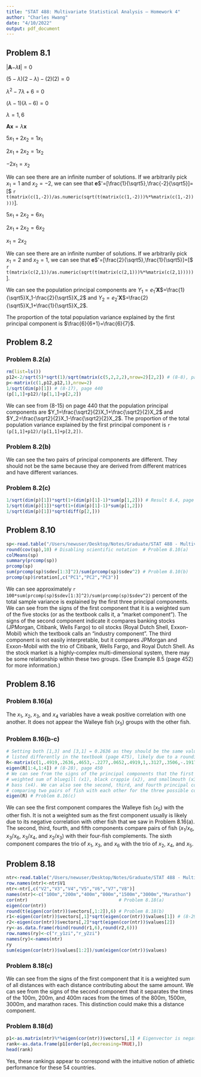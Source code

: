 ```yaml
---
title: "STAT 488: Multivariate Statistical Analysis — Homework 4"
author: "Charles Hwang"
date: "4/10/2022"
output: pdf_document
---
```

## Problem 8.1

$|$**A**$-\lambda$**I**$|=0$

$(5-\lambda)(2-\lambda)-(2)(2)=0$

$\lambda^2-7\lambda+6=0$

$(\lambda-1)(\lambda-6)=0$

$\lambda=1,6$

**Ax**$=\lambda$**x**

$5x_1+2x_2=1x_1$

$2x_1+2x_2=1x_2$

$-2x_1=x_2$

We can see there are an infinite number of solutions. If we arbitrarily pick $x_1=1$ and $x_2=-2$, we can see that **e**$'=[\frac{1}{\sqrt5},\frac{-2}{\sqrt5}]=[$ `r t(matrix(c(1,-2))/as.numeric(sqrt(t(matrix(c(1,-2)))%*%matrix(c(1,-2)))))`$]$.

$5x_1+2x_2=6x_1$

$2x_1+2x_2=6x_2$

$x_1=2x_2$

We can see there are an infinite number of solutions. If we arbitrarily pick $x_1=2$ and $x_2=1$, we can see that **e**$'=[\frac{2}{\sqrt5},\frac{1}{\sqrt5}]=[$ `r t(matrix(c(2,1))/as.numeric(sqrt(t(matrix(c(2,1)))%*%matrix(c(2,1)))))`$]$.

We can see the population principal components are $Y_1=e_1'$**X**$=\frac{1}{\sqrt5}X_1-\frac{2}{\sqrt5}X_2$ and $Y_2=e_2'$**X**$=\frac{2}{\sqrt5}X_1+\frac{1}{\sqrt5}X_2$.

The proportion of the total population variance explained by the first principal component is $\frac{6}{6+1}=\frac{6}{7}$.

## Problem 8.2

### Problem 8.2(a)

```r
rm(list=ls())
p12<-2/sqrt(5)*sqrt(1)/sqrt(matrix(c(5,2,2,2),nrow=2)[2,2]) # (8-8), page 433
p<-matrix(c(1,p12,p12,1),nrow=2)
1/sqrt(dim(p)[1]) # (8-17), page 440
(p[1,1]+p12)/(p[1,1]+p[2,2])
```

We can see from (8-15) on page 440 that the population principal components are $Y_1=\frac{\sqrt2}{2}X_1+\frac{\sqrt2}{2}X_2$ and $Y_2=\frac{\sqrt2}{2}X_1-\frac{\sqrt2}{2}X_2$. The proportion of the total population variance explained by the first principal component is `r (p[1,1]+p12)/(p[1,1]+p[2,2])`.

### Problem 8.2(b)

We can see the two pairs of principal components are different. They should not be the same because they are derived from different matrices and have different variances.

### Problem 8.2(c)

```r
1/sqrt(dim(p)[1])*sqrt(1+(dim(p)[1]-1)*sum(p[1,2])) # Result 8.4, page 437
1/sqrt(dim(p)[1])*sqrt(1+(dim(p)[1]-1)*sum(p[1,2]))
1/sqrt(dim(p)[1])*sqrt(diff(p[2,]))
```

## Problem 8.10

```r
sp<-read.table("/Users/newuser/Desktop/Notes/Graduate/STAT 488 - Multivariate Statistical Analysis/T8-4.dat")
round(cov(sp),10) # Disabling scientific notation  # Problem 8.10(a)
colMeans(sp)
summary(prcomp(sp))
prcomp(sp)
sum(prcomp(sp)$sdev[1:3]^2)/sum(prcomp(sp)$sdev^2) # Problem 8.10(b)
prcomp(sp)$rotation[,c("PC1","PC2","PC3")]
```

We can see approximately `r 100*sum(prcomp(sp)$sdev[1:3]^2)/sum(prcomp(sp)$sdev^2)` percent of the total sample variance is explained by the first three principal components. We can see from the signs of the first component that it is a weighted sum of the five stocks (or as the textbook calls it, a "market component"). The signs of the second component indicate it compares banking stocks (JPMorgan, Citibank, Wells Fargo) to oil stocks (Royal Dutch Shell, Exxon-Mobil) which the textbook calls an "industry component". The third component is not easily interpretable, but it compares JPMorgan and Exxon-Mobil with the trio of Citibank, Wells Fargo, and Royal Dutch Shell. As the stock market is a highly-complex multi-dimensional system, there may be some relationship within these two groups. (See Example 8.5 (page 452) for more information.)

## Problem 8.16

### Problem 8.16(a)

The $x_1$, $x_2$, $x_3$, and $x_4$ variables have a weak positive correlation with one another. It does not appear the Walleye fish ($x_5$) groups with the other fish.

### Problem 8.16(b-c)

```r
# Setting both [1,3] and [3,1] = 0.2636 as they should be the same value but are
# listed differently in the textbook (page 475), likely due to a rounding error
R<-matrix(c(1,.4919,.2636,.4653,-.2277,.0652,.4919,1,.3127,.3506,-.1917,.2045,.2636,.3127,1,.4108,.0647,.2493,.4653,.3506,.4108,1,-.2249,.2293,-.2277,-.1917,.0647,-.2249,1,-.2144,.0652,.2045,.2493,.2293,-.2144,1),nrow=6)
eigen(R[1:4,1:4]) # (8-28), page 450
# We can see from the signs of the principal components that the first component is a
# weighted sum of bluegill (x1), black crappie (x2), and smallmouth (x3) and largemouth
# bass (x4). We can also see the second, third, and fourth principal components are
# comparing two pairs of fish with each other for the three possible combinations of pairs.
eigen(R) # Problem 8.16(c)
```

We can see the first component compares the Walleye fish ($x_5$) with the other fish. It is not a weighted sum as the first component usually is likely due to its negative correlation with other fish that we saw in Problem 8.16(a). The second, third, fourth, and fifth components compare pairs of fish ($x_1$/$x_6$, $x_3$/$x_6$, $x_3$/$x_4$, and $x_2$/$x_3$) with their four-fish complements. The sixth component compares the trio of $x_1$, $x_3$, and $x_6$ with the trio of $x_2$, $x_4$, and $x_5$.

## Problem 8.18

```r
ntr<-read.table("/Users/newuser/Desktop/Notes/Graduate/STAT 488 - Multivariate Statistical Analysis/T1-9.dat")
row.names(ntr)<-ntr$V1
ntr<-ntr[,c("V2","V3","V4","V5","V6","V7","V8")]
names(ntr)<-c("100m","200m","400m","800m","1500m","3000m","Marathon")
cor(ntr)                                  # Problem 8.18(a)
eigen(cor(ntr))
round(t(eigen(cor(ntr))$vectors[,1:2]),6) # Problem 8.18(b)
r1<-eigen(cor(ntr))$vectors[,1]*sqrt(eigen(cor(ntr))$values[1]) # (8-29), page 451
r2<-eigen(cor(ntr))$vectors[,2]*sqrt(eigen(cor(ntr))$values[2])
ry<-as.data.frame(rbind(round(r1,6),round(r2,6)))
row.names(ry)<-c("r_y1zi","r_y2zi")
names(ry)<-names(ntr)
ry
sum(eigen(cor(ntr))$values[1:2])/sum(eigen(cor(ntr))$values)
```

### Problem 8.18(c)

We can see from the signs of the first component that it is a weighted sum of all distances with each distance contributing about the same amount. We can see from the signs of the second component that it separates the times of the 100m, 200m, and 400m races from the times of the 800m, 1500m, 3000m, and marathon races. This distinction could make this a distance component.

### Problem 8.18(d)

```r
p1<-as.matrix(ntr)%*%eigen(cor(ntr))$vectors[,1] # Eigenvector is negative
rank<-as.data.frame(p1[order(p1,decreasing=TRUE),])
head(rank)
```

Yes, these rankings appear to correspond with the intuitive notion of athletic performance for these 54 countries.